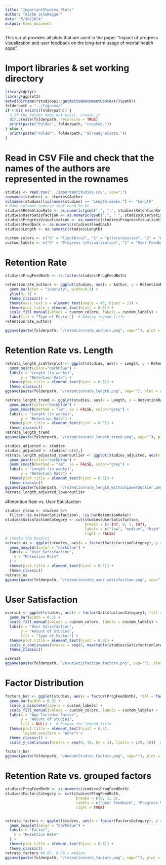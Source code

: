 ```yaml
---
title: "ImportantStudies_Plots"
author: "Aïsha Schuhegger"
date: "5/16/2024"
output: html_document
---
```


This script provides all plots that are used in the paper "Impact of progress visualization and user feedback on the long-term usage of mental health apps".

# Import libraries & set working directory

```r
library(dplyr)
library(ggplot2)
setwd(dirname(rstudioapi::getActiveDocumentContext()$path))
folderpath = "../figures/"
if (!dir.exists(folderpath)) {
  # If the folder does not exist, create it
  dir.create(folderpath, recursive = TRUE)
  print(paste("Folder", folderpath, "created."))
} else {
  print(paste("Folder", folderpath, "already exists."))
}
```

# Read in CSV File and check that the names of the authors are represented in the rownames

```r
studies <- read.csv("../ImportantStudies.csv", sep=";")
rownames(studies) <- studies$Author
colnames(studies)[colnames(studies) == "Length.weeks."] <- "Length"
# Make columns numeric that need to be
studies$RetentionRate <- as.numeric(gsub(",", ".", studies$RetentionRate))
studies$UserSatisfaction <- as.numeric(gsub(",", ".", studies$UserSatisfaction))
studies$ProgressVisualization <- as.numeric(studies$ProgressVisualization)
studies$Feedback <- as.numeric(studies$Feedback)
studies$Length <- as.numeric(studies$Length)

custom_colors <- c("0" = "lightblue2", "1" = "paleturquoise4", "2" = "deepskyblue4")
custom_labels <- c("0" = "Progress \nVisualization", "1" = "User Feedback", "2"  = "Progress Visualization \nAnd User Feedback")
```

# Retention Rate
```r

studies$ProgFeedBoth <- as.factor(studies$ProgFeedBoth)

retentionrate_authors <- ggplot(studies, aes(x = Author, y = RetentionRate, fill = ProgFeedBoth)) +
  geom_bar(stat = "identity", width=0.5) +
  ylim(0, 1) +
  theme_classic() +
  theme(axis.text.x = element_text(angle = 45, hjust = 1)) +
  theme(plot.title = element_text(hjust = 0.5)) +
  scale_fill_manual(values = custom_colors, labels = custom_labels) +
  labs(fill = "Type of Factor")  # Adding legend title 
retentionrate_authors

ggsave(paste(folderpath, "/retentionrate_authors.png", sep=""), plot = retentionrate_authors, width = 5.5, height = 4.5, units = "in", dpi = 300)
```

# Retention Rate vs. Length
```r
retrate_length_scatterplot <- ggplot(studies, aes(x = Length, y = RetentionRate)) +
  geom_point(color="darkblue") +
  labs(x = "Length (in weeks)",
       y = "Retention Rate") +
  theme(plot.title = element_text(hjust = 0.5)) +
  theme_classic()
ggsave(paste(folderpath, "/retentionrate_length.png", sep=""), plot = retrate_length_scatterplot, width = 5.5, height = 4.5, units = "in", dpi = 300)

retrate_length_trend <- ggplot(studies, aes(x = Length, y = RetentionRate)) +
  geom_point(color="darkblue") +
  geom_smooth(method = "lm", se = FALSE, color="grey") +
  labs(x = "Length (in weeks)",
       y = "Retention Rate") +
  theme(plot.title = element_text(hjust = 0.5)) +
  theme_classic()
retrate_length_trend
ggsave(paste(folderpath, "/retentionrate_length_trend.png", sep=""), plot = retrate_length_trend, width = 5.5, height = 4.5, units = "in", dpi = 300)

studies_adjusted <- studies
studies_adjusted <- studies[-c(6),]
retrate_length_adjusted_loweroutlier <- ggplot(studies_adjusted, aes(x = Length, y = RetentionRate)) +
  geom_point(color="darkblue") +
  geom_smooth(method = "lm", se = FALSE, color="grey") +
  labs(x = "Length (in weeks)",
       y = "Retention Rate") +
  theme(plot.title = element_text(hjust = 0.5)) +
  theme_classic()
ggsave(paste(folderpath, "/retentionrate_length_withoutLowerOutlier.png", sep=""), plot = retrate_length_adjusted_loweroutlier, width = 5.5, height = 4.5, units = "in", dpi = 300)
retrate_length_adjusted_loweroutlier
```

#Retention Rate vs. User Satisfaction
```r
studies_clean <- studies %>% 
  filter(!is.na(UserSatisfaction), !is.na(RetentionRate))
studies$SatisfactionCategory <- cut(studies$UserSatisfaction, 
                                    breaks = c(-Inf, 0, 1, Inf), 
                                    labels = c("low", "medium", "high"), 
                                    right = FALSE)
# Create the boxplot
retrate_us <- ggplot(studies, aes(x = factor(SatisfactionCategory), y = RetentionRate)) +
  geom_boxplot(color = "darkblue") +
  labs(x = "User Satisfaction",
    y = "Retention Rate"
  ) +
  theme(plot.title = element_text(hjust = 0.5)) + 
  theme_classic()
retrate_us
ggsave(paste(folderpath, "/retentionrate_user_satisfaction.png", sep=""), plot = retrate_us, width = 5.5, height = 4.5, units = "in", dpi = 300)
```

# User Satisfaction
```r
usersat <- ggplot(studies, aes(x = factor(SatisfactionCategory), fill = factor(ProgFeedBoth))) +
  geom_bar(width = 0.5) +
  scale_fill_manual(values = custom_colors, labels = custom_labels) +
  labs(x = "User Satisfaction",
       y = "Amount of Studies",
       fill = "Type of Factor") +
  theme(plot.title = element_text(hjust = 0.5)) +
  scale_y_continuous(breaks = seq(0, max(table(studies$SatisfactionCategory)), by = 1)) +
  theme_classic()

usersat
ggsave(paste(folderpath, "/userSatisfaction_factors.png", sep=""), plot = usersat, width = 6, height = 4.5, units = "in", dpi = 300)
```

# Factor Distribution

```r
factors_bar <- ggplot(studies, aes(x = factor(ProgFeedBoth), fill = factor(ProgFeedBoth))) +
  geom_bar(width = 0.5) +
  scale_x_discrete(labels = custom_labels) + 
  scale_fill_manual(values = custom_colors, labels = custom_labels) +  # Use custom colors and labels
  labs(x = "App Includes Factor",
       y = "Amount of Studies",
       fill = NULL) +  # Remove the legend title
  theme(plot.title = element_text(hjust = 0.5),
        legend.position = "none") +
  theme_classic() + 
  scale_y_continuous(breaks = seq(0, 10, by = 1), limits = c(0, 10))  # Set y-axis breaks and limits

factors_bar
ggsave(paste(folderpath, "/AmountStudies_Factors.png", sep=""), plot = factors_bar, width = 5.5, height = 4.5, units = "in", dpi = 300)
```

# Retention Rate vs. grouped factors

```r
studies$ProgFeedBoth <- as.numeric(studies$ProgFeedBoth)
studies$FactorsCategory <- cut(studies$ProgFeedBoth, 
                                breaks = c(0, 1, 2), 
                                labels = c("User Feedback", "Progress Visualization \nAnd User Feedback"), 
                                right = TRUE)


retrate_factors <- ggplot(studies, aes(x = factor(FactorsCategory), y = RetentionRate)) +
  geom_boxplot(color = "darkblue") +
  labs(x = "Factor",
    y = "Retention Rate"
  ) +
  theme(plot.title = element_text(hjust = 0.5)) +
  theme_classic()
retrate_factors #0.87, 0.88 = median
ggsave(paste(folderpath, "/retentionrate_factors.png", sep=""), plot = retrate_factors, width = 5.5, height = 4.5, units = "in", dpi = 300)
```

